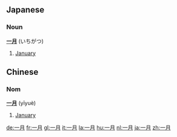 ==Japanese==
===Noun===
'''[[一]][[月]]''' (いちがつ)

# [[January]]

==Chinese==
=== Nom ===
'''[[一]][[月]]''' (yīyuè)
# [[January]]

[[de:一月]]
[[fr:一月]]
[[gl:一月]]
[[it:一月]]
[[la:一月]]
[[hu:一月]]
[[nl:一月]]
[[ja:一月]]
[[zh:一月]]